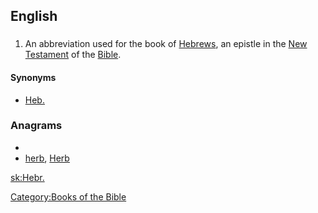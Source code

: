 ==English==
==={{abbreviation}}===
{{infl|en|abbreviation}}
# {{biblical}} An abbreviation used for the book of [[Hebrews]], an epistle in the [[New Testament]] of the [[Bible]].

====Synonyms====
*[[Heb.]]

===Anagrams===
* {{alphagram|behr}}
* [[herb#English|herb]], [[Herb#English|Herb]]


[[Category:Books of the Bible]]

[[sk:Hebr.]]